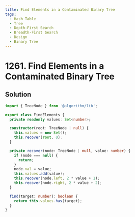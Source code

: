 ```yaml
---
title: Find Elements in a Contaminated Binary Tree
tags:
  - Hash Table
  - Tree
  - Depth-First Search
  - Breadth-First Search
  - Design
  - Binary Tree
---
```


# 1261. Find Elements in a Contaminated Binary Tree

<Badges>
  <LevelBadge level="medium" />
  <TopicBadge name="Hash Table" slug="hash-table" />
  <TopicBadge name="Tree" slug="tree" />
  <TopicBadge name="Depth-First Search" slug="depth-first-search" />
  <TopicBadge name="Breadth-First Search" slug="breadth-first-search" />
  <TopicBadge name="Design" slug="design" />
  <TopicBadge name="Binary Tree" slug="binary-tree" />
</Badges>

## Solution

```typescript filename="solution.ts" copy
import { TreeNode } from '@algorithm/lib';

export class FindElements {
  private readonly values: Set<number>;

  constructor(root: TreeNode | null) {
    this.values = new Set();
    this.recover(root, 0);
  }

  private recover(node: TreeNode | null, value: number) {
    if (node === null) {
      return;
    }
    node.val = value;
    this.values.add(value);
    this.recover(node.left, 2 * value + 1);
    this.recover(node.right, 2 * value + 2);
  }

  find(target: number): boolean {
    return this.values.has(target);
  }
}
```

<ProblemLink
  codingSite="leetcode"
  href="https://leetcode.com/problems/find-elements-in-a-contaminated-binary-tree"
  title="Find Elements in a Contaminated Binary Tree"
/>
